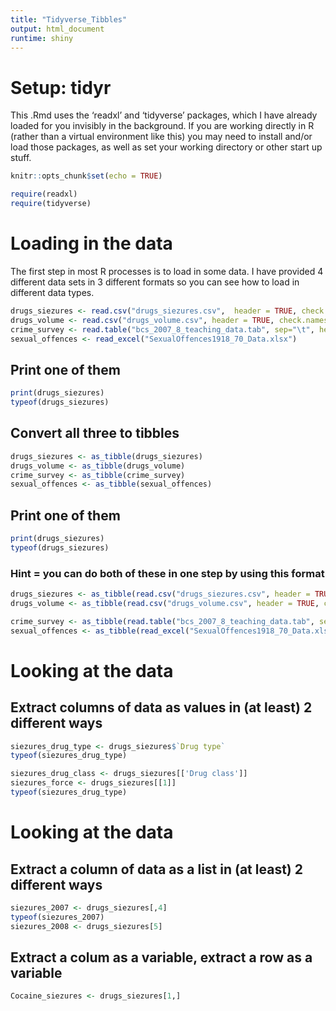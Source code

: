 ```yaml
---
title: "Tidyverse_Tibbles"
output: html_document
runtime: shiny
---
```

# Setup: tidyr #

This .Rmd uses the 'readxl' and 'tidyverse' packages, which I have already loaded for you invisibly in the background. If you are working directly in R (rather than a virtual environment like this) you may need to install and/or load those packages, as well as set your working directory or other start up stuff. 
```r
knitr::opts_chunk$set(echo = TRUE)
```

```r
require(readxl)
require(tidyverse)
```

# Loading in the data #

The first step in most R processes is to load in some data. I have provided 4 different data sets in 3 different formats so you can see how to load in different data types.

```r
drugs_siezures <- read.csv("drugs_siezures.csv",  header = TRUE, check.names=FALSE)
drugs_volume <- read.csv("drugs_volume.csv", header = TRUE, check.names=FALSE)
crime_survey <- read.table("bcs_2007_8_teaching_data.tab", sep="\t", header=TRUE)
sexual_offences <- read_excel("SexualOffences1918_70_Data.xlsx")
```

## Print one of them ##
```r
print(drugs_siezures)
typeof(drugs_siezures)
```

## Convert all three to tibbles ##
```r
drugs_siezures <- as_tibble(drugs_siezures)
drugs_volume <- as_tibble(drugs_volume)
crime_survey <- as_tibble(crime_survey)
sexual_offences <- as_tibble(sexual_offences)
```

## Print one of them ##
```r
print(drugs_siezures)
typeof(drugs_siezures)
```

### Hint = you can do both of these in one step by using this format###
```r
drugs_siezures <- as_tibble(read.csv("drugs_siezures.csv", header = TRUE, check.names=FALSE))
drugs_volume <- as_tibble(read.csv("drugs_volume.csv", header = TRUE, check.names=FALSE))

crime_survey <- as_tibble(read.table("bcs_2007_8_teaching_data.tab", sep="\t", header=TRUE))
sexual_offences <- as_tibble(read_excel("SexualOffences1918_70_Data.xlsx"))
```

# Looking at the data#
## Extract columns of data as values in (at least) 2 different ways ##
```r
siezures_drug_type <- drugs_siezures$`Drug type`
typeof(siezures_drug_type)

siezures_drug_class <- drugs_siezures[['Drug class']]
siezures_force <- drugs_siezures[[1]]
typeof(siezures_drug_type)
```

# Looking at the data#
## Extract a column of data as a list in (at least) 2 different ways ##
```r
siezures_2007 <- drugs_siezures[,4]
typeof(siezures_2007)
siezures_2008 <- drugs_siezures[5]
```

## Extract a colum as a variable, extract a row as a variable ##
```r
Cocaine_siezures <- drugs_siezures[1,]
```